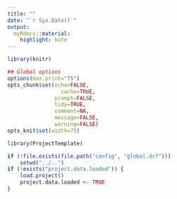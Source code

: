 ```yaml
---
title: ""
date: "`r Sys.Date()`"
output:
  myRdocs::material:
    highlight: kate
---
```



```r
library(knitr)

## Global options
options(max.print="75")
opts_chunk$set(echo=FALSE,
	             cache=TRUE,
               prompt=FALSE,
               tidy=TRUE,
               comment=NA,
               message=FALSE,
               warning=FALSE)
opts_knit$set(width=75)
```


```r
library(ProjectTemplate)

if (!file.exists(file.path("config", "global.dcf")))
    setwd("../..")
if (!exists("project.data.loaded")) {
    load.project()
    project.data.loaded <- TRUE
}
```
